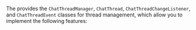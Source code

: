 <PlatformWrapper platform="android">

The <Vg k="CHAT_SDK"/> provides the `ChatThreadManager`, `ChatThread`, `ChatThreadChangeListener`, and `ChatThreadEvent` classes for thread management, which allow you to implement the following features:

</PlatformWrapper>